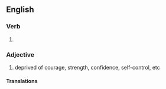 ==English==

===Verb===
{{head|en|verb form}}

# {{en-past of|unnerve}}

===Adjective===
{{en-adj}}
# deprived of courage, strength, confidence, self-control, etc

====Translations====
{{trans-top|deprived of courage, strength, confidence, self-control, etc}}
{{trans-mid}}
{{trans-bottom}}